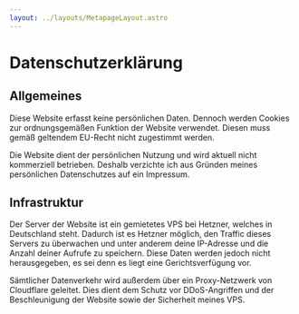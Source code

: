 ```yaml
---
layout: ../layouts/MetapageLayout.astro
---
```


# Datenschutzerklärung

## Allgemeines
Diese Website erfasst keine persönlichen Daten.
Dennoch werden Cookies zur ordnungsgemäßen Funktion der Website verwendet.
Diesen muss gemäß geltendem EU-Recht nicht zugestimmt werden.

Die Website dient der persönlichen Nutzung und wird aktuell nicht kommerziell betrieben.
Deshalb verzichte ich aus Gründen meines persönlichen Datenschutzes auf ein Impressum.

## Infrastruktur
Der Server der Website ist ein gemietetes VPS bei Hetzner, welches in Deutschland steht.
Dadurch ist es Hetzner möglich, den Traffic dieses Servers zu überwachen und unter anderem deine IP-Adresse
und die Anzahl deiner Aufrufe zu speichern.
Diese Daten werden jedoch nicht herausgegeben, es sei denn es liegt eine Gerichtsverfügung vor.

Sämtlicher Datenverkehr wird außerdem über ein Proxy-Netzwerk von Cloudflare geleitet.
Dies dient dem Schutz vor DDoS-Angriffen und der Beschleunigung der Website sowie der Sicherheit meines VPS.
